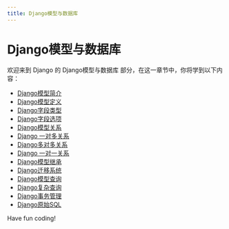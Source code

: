 ```yaml
---
title: Django模型与数据库
---
```


# Django模型与数据库

欢迎来到 Django 的 Django模型与数据库 部分，在这一章节中，你将学到以下内容：

- [Django模型简介](./0-introduction-to-the-django-model.mdx)
- [Django模型定义](./1-django-model-definition.mdx)
- [Django字段类型](./2-django-field-type.mdx)
- [Django字段选项](./3-django-field-options.mdx)
- [Django模型关系](./4-django-model-relationships.mdx)
- [Django 一对多关系](./5-django-one-to-many-relationship.mdx)
- [Django多对多关系](./6-django-many-to-many-relationship.mdx)
- [Django 一对一关系](./7-django-one-on-one-relationship.mdx)
- [Django模型继承](./8-django-model-inheritance.mdx)
- [Django迁移系统](./9-django-migration-system.mdx)
- [Django模型查询](./10-django-model-query.mdx)
- [Django复杂查询](./11-django-complex-queries.mdx)
- [Django事务管理](./12-django-transaction-management.mdx)
- [Django原始SQL](./13-django-original-sql.mdx)

Have fun coding!